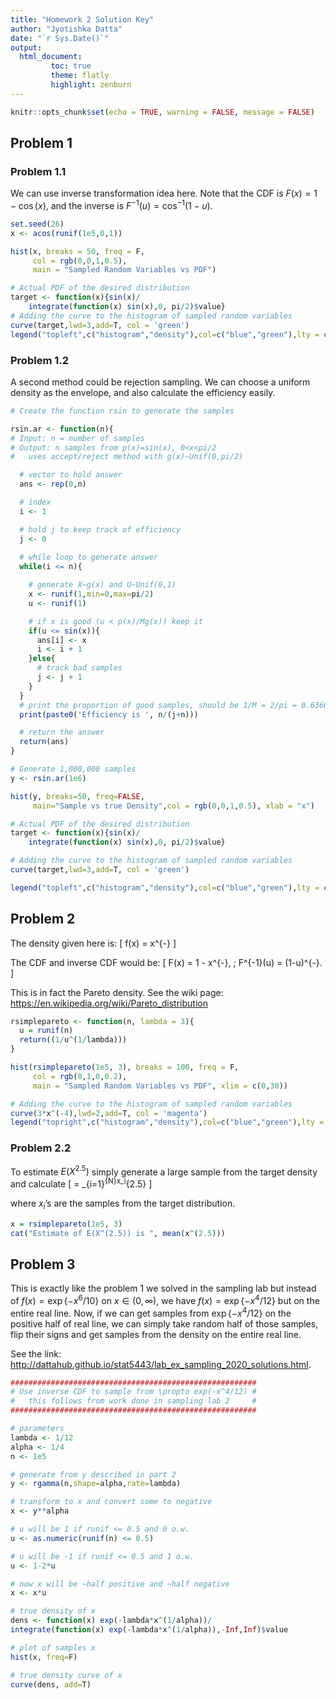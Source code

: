```yaml
---
title: "Homework 2 Solution Key"
author: "Jyotishka Datta"
date: "`r Sys.Date()`"
output: 
  html_document:
         toc: true
         theme: flatly
         highlight: zenburn
---
```


```r
knitr::opts_chunk$set(echo = TRUE, warning = FALSE, message = FALSE)
```

## Problem 1

### Problem 1.1

We can use inverse transformation idea here. Note that the CDF is $F(x) = 1 - \cos(x)$, and the inverse is $F^{-1}(u) = \cos^{-1}(1-u)$. 

```r

set.seed(26)
x <- acos(runif(1e5,0,1))

hist(x, breaks = 50, freq = F,
     col = rgb(0,0,1,0.5),
     main = "Sampled Random Variables vs PDF") 

# Actual PDF of the desired distribution
target <- function(x){sin(x)/
    integrate(function(x) sin(x),0, pi/2)$value}
# Adding the curve to the histogram of sampled random variables
curve(target,lwd=3,add=T, col = 'green')
legend("topleft",c("histogram","density"),col=c("blue","green"),lty = c(1,1))

```

### Problem 1.2

A second method could be rejection sampling. We can choose a uniform density as the envelope, and also calculate the efficiency easily. 


```r
# Create the function rsin to generate the samples

rsin.ar <- function(n){
# Input: n = number of samples
# Output: n samples from p(x)=sin(x), 0<x<pi/2
#   uses accept/reject method with g(x)~Unif(0,pi/2)

  # vector to hold answer
  ans <- rep(0,n)

  # index
  i <- 1

  # hold j to keep track of efficiency
  j <- 0
 
  # while loop to generate answer
  while(i <= n){

    # generate X~g(x) and U~Unif(0,1)
    x <- runif(1,min=0,max=pi/2)
    u <- runif(1)

    # if x is good (u < p(x)/Mg(x)) keep it
    if(u <= sin(x)){
      ans[i] <- x
      i <- i + 1
    }else{
      # track bad samples
      j <- j + 1
    }
  }
  # print the proportion of good samples, should be 1/M = 2/pi = 0.6366
  print(paste0('Efficiency is ', n/(j+n)))

  # return the answer
  return(ans)
}

# Generate 1,000,000 samples
y <- rsin.ar(1e6)

hist(y, breaks=50, freq=FALSE, 
     main="Sample vs true Density",col = rgb(0,0,1,0.5), xlab = "x")

# Actual PDF of the desired distribution
target <- function(x){sin(x)/
    integrate(function(x) sin(x),0, pi/2)$value}

# Adding the curve to the histogram of sampled random variables
curve(target,lwd=3,add=T, col = 'green')

legend("topleft",c("histogram","density"),col=c("blue","green"),lty = c(1,1))
```


## Problem 2

The density given here is: 
\[
f(x) = \lambda x^{-\lambda-1}
\]

The CDF and inverse CDF would be:
\[
F(x) = 1 - x^{-\lambda}, \; F^{-1}(u) = (1-u)^{-\frac{1}{\lambda}}.
\]

This is in fact the Pareto density. See the wiki page: [https://en.wikipedia.org/wiki/Pareto_distribution](https://en.wikipedia.org/wiki/Pareto_distribution)

```R
rsimplepareto <- function(n, lambda = 3){
  u = runif(n)
  return((1/u^(1/lambda)))
}

hist(rsimplepareto(1e5, 3), breaks = 100, freq = F,
     col = rgb(0,1,0,0.2),
     main = "Sampled Random Variables vs PDF", xlim = c(0,30))

# Adding the curve to the histogram of sampled random variables
curve(3*x^(-4),lwd=2,add=T, col = 'magenta')
legend("topright",c("histogram","density"),col=c("blue","green"),lty = c(1,1))
```

### Problem 2.2 

To estimate $E(X^{2.5})$ simply generate a large sample from the target density and calculate 
\[
\widehat{E(X^{2.5})} = \frac{1}{N}\sum_{i=1}^{N}x_i^{2.5}
\]

where $x_i$'s are the samples from the target distribution. 

```r
x = rsimplepareto(1e5, 3)
cat("Estimate of E(X^(2.5)) is ", mean(x^(2.5)))
```


## Problem 3

This is exactly like the problem 1 we solved in the sampling lab but instead of $f(x) = \exp\{-x^6/10\}$ on $x \in (0, \infty)$, we have $f(x) = \exp\{-x^4/12\}$ but on the entire real line. Now, if we can get samples from $\exp\{-x^4/12\}$ on the positive half of real line, we can simply take random half of those samples, flip their signs and get samples from the density on the entire real line. 

See the link: [http://dattahub.github.io/stat5443/lab_ex_sampling_2020_solutions.html](http://dattahub.github.io/stat5443/lab_ex_sampling_2020_solutions.html).



```r
#######################################################
# Use inverse CDF to sample from \propto exp(-x^4/12) #
#   this follows from work done in sampling lab 2     #
#######################################################

# parameters
lambda <- 1/12
alpha <- 1/4
n <- 1e5

# generate from y described in part 2
y <- rgamma(n,shape=alpha,rate=lambda)

# transform to x and convert some to negative
x <- y**alpha

# u will be 1 if runif <= 0.5 and 0 o.w.
u <- as.numeric(runif(n) <= 0.5)

# u will be -1 if runif <= 0.5 and 1 o.w.
u <- 1-2*u

# now x will be ~half positive and ~half negative
x <- x*u

# true density of x
dens <- function(x) exp(-lambda*x^(1/alpha))/
integrate(function(x) exp(-lambda*x^(1/alpha)),-Inf,Inf)$value

# plot of samples x
hist(x, freq=F)

# true density curve of x
curve(dens, add=T)
```



<!-- ## Problem 3 -->

<!-- ### Problem 3.1 -->

<!-- ```{r, echo = F, eval = F} -->
<!-- ############################################## -->
<!-- # Use inverse CDF to sample from             # -->
<!-- #    (1+sqrt(t))/2sqrt(t) exp -(t/2+sqrt(t)) # -->
<!-- ############################################## -->

<!-- # set seed for repeatable results -->
<!-- set.seed(2222019) -->

<!-- # number of samples -->
<!-- n <- 1e6 -->

<!-- # genterate n runif(0,1) -->
<!-- u <- runif(n) -->

<!-- # y = inv CDF (u) -->
<!-- y <- (sqrt(-2*log(u)+1)-1)^2 -->

<!-- # true density of y -->
<!-- dens <- function(y) (1+sqrt(y))/(2*sqrt(y))*exp(-(y/2+sqrt(y))) -->

<!-- # plot of samples y -->
<!-- hist(y, freq=F) -->

<!-- # true density curve of y -->
<!-- curve(dens, add=T) -->

<!-- ############################# -->
<!-- # E(log(Y))=1/N*sum(log(y)) # -->
<!-- #   via Monte Carlo         # -->
<!-- ############################# -->

<!-- 1/n*sum(log(y)) -->

<!-- ########################### -->
<!-- # 99% CI from Monte Carlo # -->
<!-- ########################### -->

<!-- quantile(log(y),c(0.005,0.995)) -->

<!-- # this matches the theoretical 99% CI -->
<!-- # X~Exp(1) -->
<!-- hi <- -log(0.005) -->
<!-- lo <- -log(0.995) -->

<!-- # Transform to log(Y) -->
<!-- log((sqrt(2*c(lo,hi)+1)-1)^2) -->
<!-- ``` -->

